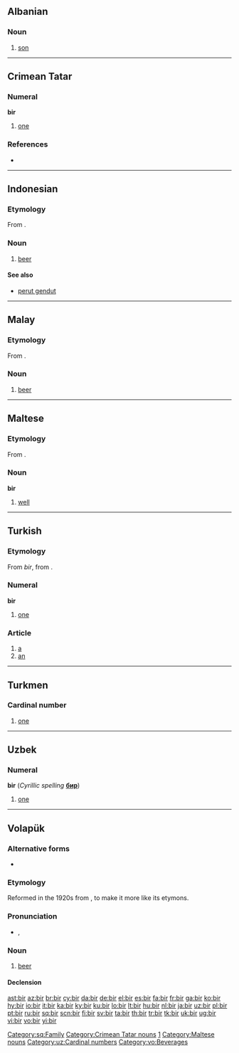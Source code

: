 {{also|bír}}
==Albanian==

===Noun===
{{sq-noun|m|bij|biri|bijtë}}

# [[son]]

[[Category:sq:Family]]

----

==Crimean Tatar==

===Numeral===
'''bir'''

# {{cardinal|lang=crh}} [[one]]

===References===
* {{R:Useinov-Mireev 2002}}

[[Category:Crimean Tatar nouns]]
[[Category:crh:Cardinal numbers|1]]

----

==Indonesian==

===Etymology===
From {{etyl|nl|id}} {{term|bier|lang=nl}}.

===Noun===
{{infl|id|noun}}

# [[beer]]

====See also====
* [[perut gendut]]

----

==Malay==

===Etymology===
From {{etyl|en|ms}}.

===Noun===
{{infl|ms|noun}}

# [[beer]]

----

==Maltese==

===Etymology===
From {{etyl|ar|mt}} {{term|بير|lang=ar}}.

===Noun===
'''bir''' {{m}}

# [[well]]

[[Category:Maltese nouns]]

----

==Turkish==

===Etymology===
From {{etyl|otk|tr}} ''bir'', from {{proto|Turkic|lang=tr}}.

===Numeral===
'''bir'''

# {{cardinal|lang=tr}} [[one]]

===Article===
{{infl|tr|article}}

# [[a]]
# [[an]]

----

==Turkmen==
===Cardinal number===
{{infl|tr|numeral}}

# {{cardinal|lang=tk}} [[one]]

----

==Uzbek==

===Numeral===
'''bir''' (''Cyrillic spelling'' '''[[бир]]''')

# {{cardinal|lang=uz}} [[one]]

[[Category:uz:Cardinal numbers]]

----

==Volapük==

===Alternative forms===
* {{l|vo|bil}}

===Etymology===
Reformed in the 1920s from {{term|bil|lang=vo}}, to make it more like its etymons.

===Pronunciation===
* {{IPA|/bir/|lang=vo}}, {{SAMPA|/bir/}}

===Noun===
{{infl|vo|noun}}

# [[beer]]

====Declension====
{{vo-decl-noun}}

[[Category:vo:Beverages]]

[[ast:bir]]
[[az:bir]]
[[br:bir]]
[[cy:bir]]
[[da:bir]]
[[de:bir]]
[[el:bir]]
[[es:bir]]
[[fa:bir]]
[[fr:bir]]
[[ga:bir]]
[[ko:bir]]
[[hy:bir]]
[[io:bir]]
[[it:bir]]
[[ka:bir]]
[[ky:bir]]
[[ku:bir]]
[[lo:bir]]
[[lt:bir]]
[[hu:bir]]
[[nl:bir]]
[[ja:bir]]
[[uz:bir]]
[[pl:bir]]
[[pt:bir]]
[[ru:bir]]
[[sq:bir]]
[[scn:bir]]
[[fi:bir]]
[[sv:bir]]
[[ta:bir]]
[[th:bir]]
[[tr:bir]]
[[tk:bir]]
[[uk:bir]]
[[ug:bir]]
[[vi:bir]]
[[vo:bir]]
[[yi:bir]]